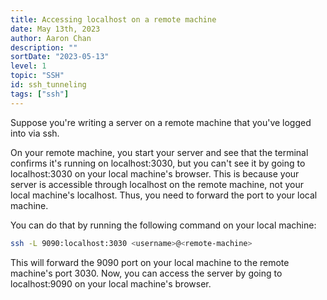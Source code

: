 ```yaml
---
title: Accessing localhost on a remote machine
date: May 13th, 2023
author: Aaron Chan
description: ""
sortDate: "2023-05-13"
level: 1
topic: "SSH" 
id: ssh_tunneling
tags: ["ssh"]
---
```


Suppose you're writing a server on a remote machine that you've logged into via ssh.

On your remote machine, you start your server and see that the terminal confirms it's running on localhost:3030, but you can't see it by going to localhost:3030 on your local machine's browser. This is because your server is accessible through localhost on the remote machine, not your local machine's localhost. Thus, you need to forward the port to your local machine.

You can do that by running the following command on your local machine:

```bash
ssh -L 9090:localhost:3030 <username>@<remote-machine>
```

This will forward the 9090 port on your local machine to the remote machine's port 3030. Now, you can access the server by going to localhost:9090 on your local machine's browser.

